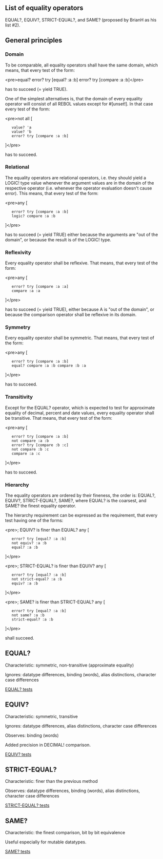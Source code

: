 ==List of equality operators==

EQUAL?, EQUIV?, STRICT-EQUAL?, and SAME? (proposed by BrianH as his list #2).

==General principles==

===Domain===

To be comparable, all equality operators shall have the same domain, which means, that every test of the form:

&lt;pre&gt;equal? error? try [equal? :a :b] error? try [compare :a :b]&lt;/pre&gt;

has to succeed (= yield TRUE).

One of the simplest alternatives is, that the domain of every equality operator will consist of all REBOL values except for #[unset!]. In that case every test of the form:

&lt;pre&gt;not all [
    value? 'a
    value? 'b
    error? try [compare :a :b]
]&lt;/pre&gt;

has to succeed.

===Relational===

The equality operators are relational operators, i.e. they should yield a LOGIC! type value whenever the argument values are in the domain of the respective operator (i.e. whenever the operator evaluation doesn't cause error). This means, that every test of the form:

&lt;pre&gt;any [
    error? try [compare :a :b]
    logic? compare :a :b
]&lt;/pre&gt;

has to succeed (= yield TRUE) either because the arguments are &quot;out of the domain&quot;, or because the result is of the LOGIC! type.

===Reflexivity===

Every equality operator shall be reflexive. That means, that every test of the form:

&lt;pre&gt;any [
    error? try [compare :a :a]
    compare :a :a
]&lt;/pre&gt;

has to succeed (= yield TRUE), either because A is &quot;out of the domain&quot;, or because the comparison operator shall be reflexive in its domain.

===Symmetry===

Every equality operator shall be symmetric. That means, that every test of the form:

&lt;pre&gt;any [
    error? try [compare :a :b]
    equal? compare :a :b compare :b :a
]&lt;/pre&gt;

has to succeed.

===Transitivity===

Except for the EQUAL? operator, which is expected to test for approximate equality of decimal, percent and date values, every equality operator shall be transitive. That means, that every test of the form:

&lt;pre&gt;any [
    error? try [compare :a :b]
    not compare :a :b
    error? try [compare :b :c]
    not compare :b :c
    compare :a :c
]&lt;/pre&gt;

has to succeed.

===Hierarchy===

The equality operators are ordered by their fineness, the order is: EQUAL?, EQUIV?, STRICT-EQUAL?, SAME?, where EQUAL? is the coarsest, and SAME? the finest equality operator.

The hierarchy requirement can be expressed as the requirement, that every test having one of the forms:

&lt;pre&gt;; EQUIV? is finer than EQUAL?
any [
    error? try [equal? :a :b]
    not equiv? :a :b
    equal? :a :b
]&lt;/pre&gt;

&lt;pre&gt;; STRICT-EQUAL? is finer than EQUIV?
any [
    error? try [equal? :a :b]
    not strict-equal? :a :b
    equiv? :a :b
]&lt;/pre&gt;

&lt;pre&gt;; SAME? is finer than STRICT-EQUAL?
any [
    error? try [equal? :a :b]
    not same? :a :b
    strict-equal? :a :b
]&lt;/pre&gt;

shall succeed.

==EQUAL?==

Characteristic: symmetric, non-transitive (approximate equality)

Ignores: datatype differences, binding (words), alias distinctions, character case differences

[[EQUAL? tests]]

==EQUIV?==

Characteristic: symmetric, transitive

Ignores: datatype differences, alias distinctions, character case differences

Observes: binding (words)

Added precision in DECIMAL! comparison.

[[EQUIV? tests]]

==STRICT-EQUAL?==

Characteristic: finer than the previous method

Observes: datatype differences, binding (words), alias distinctions, character case differences

[[STRICT-EQUAL? tests]]

==SAME?==

Characteristic: the finest comparison, bit by bit equivalence

Useful especially for mutable datatypes.

[[SAME? tests]]